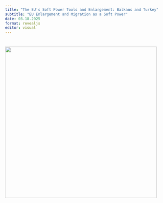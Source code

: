 ```yaml
---
title: "The EU's Soft Power Tools and Enlargement: Balkans and Turkey"
subtitle: "EU Enlargement and Migration as a Soft Power"
date: 03.18.2025
format: revealjs
editor: visual
---
```


# ![](images/week%2013.png){width="495"}
